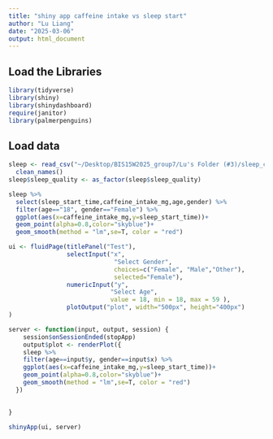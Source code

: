 ```yaml
---
title: "shiny app caffeine intake vs sleep start"
author: "Lu Liang"
date: "2025-03-06"
output: html_document
---
```

## Load the Libraries  
```r
library(tidyverse)
library(shiny)
library(shinydashboard)
require(janitor)
library(palmerpenguins)
```
## Load data
```r
sleep <- read_csv("~/Desktop/BIS15W2025_group7/Lu's Folder (#3)/sleep_cycle_productivity.csv") %>% 
  clean_names()
sleep$sleep_quality <- as_factor(sleep$sleep_quality)
```

```r
sleep %>% 
  select(sleep_start_time,caffeine_intake_mg,age,gender) %>% 
  filter(age=="18", gender=="Female") %>% 
  ggplot(aes(x=caffeine_intake_mg,y=sleep_start_time))+
  geom_point(alpha=0.8,color="skyblue")+
  geom_smooth(method = "lm",se=T, color = "red")
```

```r
ui <- fluidPage(titlePanel("Test"),
                selectInput("x", 
                             "Select Gender", 
                             choices=c("Female", "Male","Other"), 
                             selected="Female"),
                numericInput("y",
                            "Select Age",
                            value = 18, min = 18, max = 59 ),
                plotOutput("plot", width="500px", height="400px")
)

server <- function(input, output, session) {
    session$onSessionEnded(stopApp) 
    output$plot <- renderPlot({
    sleep %>% 
    filter(age==input$y, gender==input$x) %>% 
    ggplot(aes(x=caffeine_intake_mg,y=sleep_start_time))+
    geom_point(alpha=0.8,color="skyblue")+
    geom_smooth(method = "lm",se=T, color = "red")
  })
    

}

shinyApp(ui, server)
```

